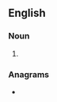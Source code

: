 ==English==

===Noun===
{{head|en|noun plural form}}

# {{plural of|latrine|lang=en}}

===Anagrams===
* {{anagrams|en|Latiners|entrails|larnites|ratlines|retinals|slantier|trainels|trenails}}